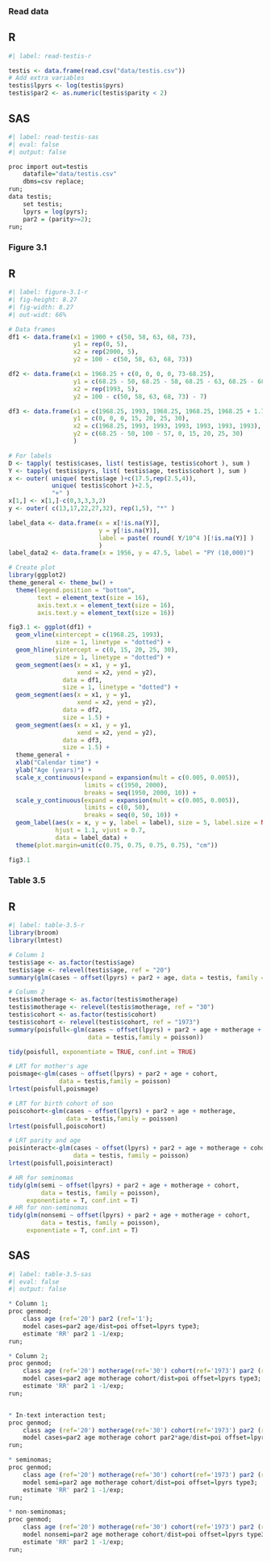 ### Read data 

::: {.panel-tabset}

## R
```r
#| label: read-testis-r

testis <- data.frame(read.csv("data/testis.csv"))
# Add extra variables
testis$lpyrs <- log(testis$pyrs)
testis$par2 <- as.numeric(testis$parity < 2)
```
## SAS
```r
#| label: read-testis-sas
#| eval: false 
#| output: false

proc import out=testis
	datafile="data/testis.csv"
	dbms=csv replace;
run;
data testis; 
	set testis; 
	lpyrs = log(pyrs); 
	par2 = (parity>=2); 
run;
```
:::

### Figure 3.1 

::: {.panel-tabset}

## R
```r
#| label: figure-3.1-r
#| fig-height: 8.27
#| fig-width: 8.27
#| out-widt: 66%

# Data frames
df1 <- data.frame(x1 = 1900 + c(50, 58, 63, 68, 73), 
                  y1 = rep(0, 5), 
                  x2 = rep(2000, 5), 
                  y2 = 100 - c(50, 58, 63, 68, 73))

df2 <- data.frame(x1 = 1968.25 + c(0, 0, 0, 0, 73-68.25), 
                  y1 = c(68.25 - 50, 68.25 - 58, 68.25 - 63, 68.25 - 68, 0), 
                  x2 = rep(1993, 5), 
                  y2 = 100 - c(50, 58, 63, 68, 73) - 7)

df3 <- data.frame(x1 = c(1968.25, 1993, 1968.25, 1968.25, 1968.25 + 1.75, 1968.25 + 6.75, 1968.25 + 11.75), 
                  y1 = c(0, 0, 0, 15, 20, 25, 30), 
                  x2 = c(1968.25, 1993, 1993, 1993, 1993, 1993, 1993), 
                  y2 = c(68.25 - 50, 100 - 57, 0, 15, 20, 25, 30) 
                  )

# For labels
D <- tapply( testis$cases, list( testis$age, testis$cohort ), sum )
Y <- tapply( testis$pyrs, list( testis$age, testis$cohort ), sum )
x <- outer( unique( testis$age )+c(17.5,rep(2.5,4)),
            unique( testis$cohort )+2.5,
            "+" )
x[1,] <- x[1,]-c(0,3,3,3,2)
y <- outer( c(13,17,22,27,32), rep(1,5), "*" )

label_data <- data.frame(x = x[!is.na(Y)], 
                         y = y[!is.na(Y)], 
                         label = paste( round( Y/10^4 )[!is.na(Y)] )
                         )
label_data2 <- data.frame(x = 1956, y = 47.5, label = "PY (10,000)")

# Create plot
library(ggplot2)
theme_general <- theme_bw() +
  theme(legend.position = "bottom", 
        text = element_text(size = 16), 
        axis.text.x = element_text(size = 16), 
        axis.text.y = element_text(size = 16))

fig3.1 <- ggplot(df1) + 
  geom_vline(xintercept = c(1968.25, 1993),
             size = 1, linetype = "dotted") +
  geom_hline(yintercept = c(0, 15, 20, 25, 30),
             size = 1, linetype = "dotted") +
  geom_segment(aes(x = x1, y = y1, 
                   xend = x2, yend = y2), 
               data = df1,
               size = 1, linetype = "dotted") + 
  geom_segment(aes(x = x1, y = y1, 
                   xend = x2, yend = y2), 
               data = df2,
               size = 1.5) + 
  geom_segment(aes(x = x1, y = y1, 
                   xend = x2, yend = y2), 
               data = df3,
               size = 1.5) + 
  theme_general + 
  xlab("Calendar time") + 
  ylab("Age (years)") + 
  scale_x_continuous(expand = expansion(mult = c(0.005, 0.005)),
                     limits = c(1950, 2000), 
                     breaks = seq(1950, 2000, 10)) +
  scale_y_continuous(expand = expansion(mult = c(0.005, 0.005)), 
                     limits = c(0, 50), 
                     breaks = seq(0, 50, 10)) + 
  geom_label(aes(x = x, y = y, label = label), size = 5, label.size = NA,
             hjust = 1.1, vjust = 0.7, 
             data = label_data) + 
  theme(plot.margin=unit(c(0.75, 0.75, 0.75, 0.75), "cm"))

fig3.1
```
:::

### Table 3.5 

::: {.panel-tabset}

## R
```r
#| label: table-3.5-r
library(broom)
library(lmtest)

# Column 1
testis$age <- as.factor(testis$age)
testis$age <- relevel(testis$age, ref = "20")
summary(glm(cases ~ offset(lpyrs) + par2 + age, data = testis, family = poisson))

# Column 2
testis$motherage <- as.factor(testis$motherage)
testis$motherage <- relevel(testis$motherage, ref = "30")
testis$cohort <- as.factor(testis$cohort)
testis$cohort <- relevel(testis$cohort, ref = "1973")
summary(poisfull<-glm(cases ~ offset(lpyrs) + par2 + age + motherage + cohort, 
                      data = testis,family = poisson))

tidy(poisfull, exponentiate = TRUE, conf.int = TRUE)

# LRT for mother's age
poismage<-glm(cases ~ offset(lpyrs) + par2 + age + cohort, 
              data = testis,family = poisson)
lrtest(poisfull,poismage)

# LRT for birth cohort of son
poiscohort<-glm(cases ~ offset(lpyrs) + par2 + age + motherage, 
                data = testis,family = poisson)
lrtest(poisfull,poiscohort)

# LRT parity and age
poisinteract<-glm(cases ~ offset(lpyrs) + par2 + age + motherage + cohort + par2*age, 
                  data = testis, family = poisson)
lrtest(poisfull,poisinteract)

# HR for seminomas
tidy(glm(semi ~ offset(lpyrs) + par2 + age + motherage + cohort, 
         data = testis, family = poisson),
     exponentiate = T, conf.int = T)
# HR for non-seminomas
tidy(glm(nonsemi ~ offset(lpyrs) + par2 + age + motherage + cohort, 
         data = testis, family = poisson),
     exponentiate = T, conf.int = T)
```

## SAS
```r
#| label: table-3.5-sas
#| eval: false 
#| output: false

* Column 1; 
proc genmod;
	class age (ref='20') par2 (ref='1');
	model cases=par2 age/dist=poi offset=lpyrs type3;
	estimate 'RR' par2 1 -1/exp;
run;

* Column 2; 
proc genmod;
	class age (ref='20') motherage(ref='30') cohort(ref='1973') par2 (ref='1');
	model cases=par2 age motherage cohort/dist=poi offset=lpyrs type3;
	estimate 'RR' par2 1 -1/exp;
run;


* In-text interaction test; 
proc genmod;
	class age (ref='20') motherage(ref='30') cohort(ref='1973') par2 (ref='1');
	model cases=par2 age motherage cohort par2*age/dist=poi offset=lpyrs type3;
run;

* seminomas;
proc genmod;
	class age (ref='20') motherage(ref='30') cohort(ref='1973') par2 (ref='1');
	model semi=par2 age motherage cohort/dist=poi offset=lpyrs type3;
	estimate 'RR' par2 1 -1/exp;
run;

* non-seminomas;
proc genmod;
	class age (ref='20') motherage(ref='30') cohort(ref='1973') par2 (ref='1');
	model nonsemi=par2 age motherage cohort/dist=poi offset=lpyrs type3;
	estimate 'RR' par2 1 -1/exp;
run;
```
:::